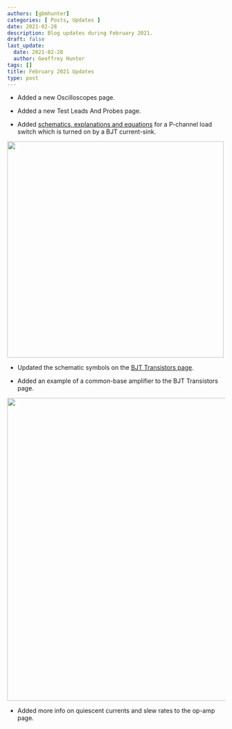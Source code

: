 ```yaml
---
authors: [gbmhunter]
categories: [ Posts, Updates ]
date: 2021-02-28
description: Blog updates during February 2021.
draft: false
last_update:
  date: 2021-02-28
  author: Geoffrey Hunter
tags: []
title: February 2021 Updates
type: post
---
```



* Added a new Oscilloscopes page.

* Added a new Test Leads And Probes page.

* Added [schematics, explanations and equations](/electronics/circuit-design/load-switches/) for a P-channel load switch which is turned on by a BJT current-sink.


<Image src={_docs_electronics_circuit_design_load_switches__assets_bjt_current_source_to_turn_p_channel_on} width="500px"></Image>

* Updated the schematic symbols on the [BJT Transistors page](/electronics/components/transistors/bipolar-junction-transistors-bjts).

* Added an example of a common-base amplifier to the BJT Transistors page.


<Image src={_docs_electronics_components_transistors_bipolar_junction_transistors_bjts_common_base_amplifier_dc_bias} width="700px"></Image>

* Added more info on quiescent currents and slew rates to the op-amp page.